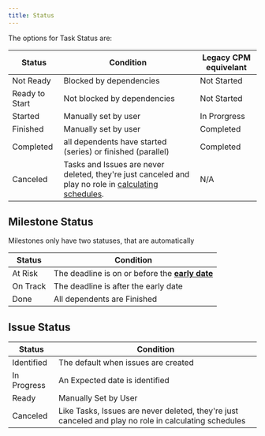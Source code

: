 ```yaml
---
title: Status
---
```

The options for Task Status are:

| Status         | Condition                                                                                                                         | Legacy CPM equivelant |
| -------------- | --------------------------------------------------------------------------------------------------------------------------------- | --------------------- |
| Not Ready      | Blocked by dependencies                                                                                                           | Not Started           |
| Ready to Start | Not blocked by dependencies                                                                                                       | Not Started           |
| Started        | Manually set by user                                                                                                              | In Prorgress          |
| Finished       | Manually set by user                                                                                                              | Completed             |
| Completed      | all dependents have started (series) or finished (parallel)                                                                       | Completed             |
| Canceled       | Tasks and Issues are never deleted, they're just canceled and play no role in [calculating schedules](calculating_schedules.mdx). | N/A                   |
## Milestone Status

Milestones only have two statuses, that are automatically

| Status   | Condition                                                     |
| -------- | ------------------------------------------------------------- |
| At Risk  | The deadline is on or before the [**early date**](early_date) |
| On Track | The deadline is after the early date                          |
| Done     | All dependents are Finished                                   |

## Issue Status


| Status      | Condition                                                                                             |
| ----------- | ----------------------------------------------------------------------------------------------------- |
| Identified  | The default when issues are created                                                                   |
| In Progress | An Expected date is identified                                                                        |
| Ready       | Manually Set by User                                                                                  |
| Canceled    | Like Tasks, Issues are never deleted, they're just canceled and play no role in calculating schedules |

